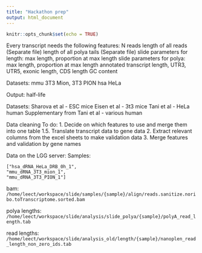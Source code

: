 ```yaml
---
title: "Hackathon prep"
output: html_document
---
```


```r
knitr::opts_chunk$set(echo = TRUE)
```

Every transcript needs the following features:
N reads
length of all reads (Separate file)
length of all polya tails (Separate file)
slide parameters for length: max length, proportion at max length
slide parameters for polya: max length, proportion at max length
annotated transcript length, UTR3, UTR5, exonic length, CDS length
GC content

Datasets:
mmu 3T3 Mion, 3T3 PION
hsa HeLa

Output:
half-life

Datasets:
Sharova et al - ESC mice
Eisen et al - 3t3 mice
Tani et al - HeLa human
Supplementary from Tani et al - various human


Data cleaning To do:
1. Decide on which features to use and merge them into one table
1.5. Translate transcript data to gene data
2. Extract relevant columns from the excel sheets to make validation data
3. Merge features and validation by gene names

Data on the LGG server:
Samples:
```
["hsa_dRNA_HeLa_DRB_0h_1",
"mmu_dRNA_3T3_mion_1",
"mmu_dRNA_3T3_PION_1"]
```

bam:
`/home/leect/workspace/slide/samples/{sample}/align/reads.sanitize.noribo.toTranscriptome.sorted.bam`

polya lengths:
`/home/leect/workspace/slide/analysis/slide_polya/{sample}/polyA_read_length.tab`

read lengths:
`/home/leect/workspace/slide/analysis_old/length/{sample}/nanoplen_read_length_non_zero_ids.tab`
